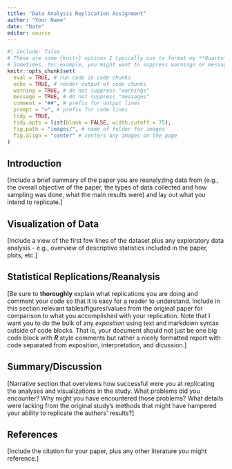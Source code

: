 ---
title: "Data Analysis Replication Assignment"
author: "Your Name"
date: "Date"
editor: source
---

```{r setup}
#| include: false
# These are some {knitr} options I typically use to format my **Quarto** documents in a consistent way. You should feel free to alter these or use other "chunk options" as you see fit!
# Sometimes, for example, you might want to suppress warnings or messages, and that behavior can be set for specific code chunks individually at the start of the code chunk.
knitr::opts_chunk$set(
  eval = TRUE, # run code in code chunks
  echo = TRUE, # render output of code chunks
  warning = TRUE, # do not suppress "warnings"
  message = TRUE, # do not suppress "messages"
  comment = "##", # prefix for output lines
  prompt = ">", # prefix for code lines
  tidy = TRUE,
  tidy.opts = list(blank = FALSE, width.cutoff = 75),
  fig.path = "images/", # name of folder for images
  fig.align = "center" # centers any images on the page
)
```

## Introduction

[Include a brief summary of the paper you are reanalyzing data from (e.g., the overall objective of the paper, the types of data collected and how sampling was done, what the main results were) and lay out what you intend to replicate.]

## Visualization of Data

[Include a view of the first few lines of the dataset plus any exploratory data analysis - e.g., overview of descriptive statistics included in the paper, plots, etc.]

## Statistical Replications/Reanalysis

[Be sure to **thoroughly** explain what replications you are doing and comment your code so that it is easy for a reader to understand. Include in this section relevant tables/figures/values from the original paper for comparison to what you accomplished with your replication. Note that I want you to do the bulk of any *exposition* using text and markdown syntax outside of code blocks. That is, your document should not just be one big code block with ***R*** style comments but rather a nicely formatted report with code separated from exposition, interpretation, and dicussion.]

## Summary/Discussion

[Narrative section that overviews how successful were you at replicating the analyses and visualizations in the study. What problems did you encounter? Why might you have encountered those problems? What details were lacking from the original study's methods that might have hampered your ability to replicate the authors' results?]

## References

[Include the citation for your paper, plus any other literature you might reference.]

